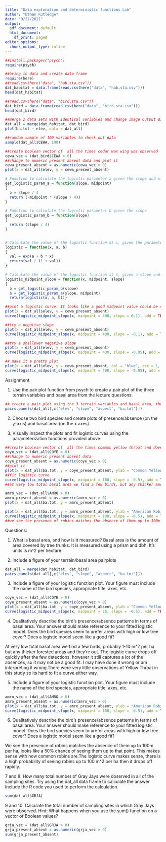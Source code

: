 ```yaml
---
title: "Data exploration and deterministic functions Lab"
author: "Ethan Rutledge"
date: "9/22/2021"
output:
  pdf_document: default
  html_document:
    df_print: paged
editor_options:
  chunk_output_type: inline
---
```


```r
##install.packages("psych")
require(psych)

```

```r
##bring in data and create data frame
require(here)
##read.csv(here("data", "hab.sta.csv"))
dat_habitat = data.frame(read.csv(here("data", "hab.sta.csv")))
head(dat_habitat)

##read.csv(here("data", "bird.sta.csv"))
dat_bird = data.frame(read.csv(here("data", "bird.sta.csv")))
head(dat_bird)
```

```r
##merge 2 data sets with identical variables and change image output dimensions
dat_all = merge(dat_habitat, dat_bird)
plot(ba.tot ~ elev, data = dat_all)

```

```r
##random sample of 100 variables to check out data
sample(dat_all$CEWA, 100)
```

```r
##create boolean vector of  all the times cedar wax wing was observed
cewa_vec = (dat_bird$CEWA > 0)
##change to numeric present absent data and plot it
cewa_present_absent = as.numeric(cewa_vec > 0)
plot(x = dat_all$elev, y = cewa_present_absent)
```

```r
# Function to calculate the logistic parameter a given the slope and midpoint
get_logistic_param_a = function(slope, midpoint)
{
  b = slope / 4
  return (-midpoint * (slope / 4))
}

# Function to calculate the logistic parameter b given the slope
get_logistic_param_b = function(slope)
{
  return (slope / 4)
}


# Calculate the value of the logistic function at x, given the parameters a and b.
logistic = function(x, a, b)
{
  val = exp(a + b * x)
  return(val / (1 + val))
}

# Calculate the value of the logistic function at x, given a slope and midpoint.
logistic_midpoint_slope = function(x, midpoint, slope)
{
  b = get_logistic_param_b(slope)
  a = get_logistic_param_a(slope, midpoint)
  return(logistic(x, a, b))}
```

```r
##plot a logistic curve. It looks like a good midpoint value could be 400. We can try a slope of 0.1 to start with
plot(x = dat_all$elev, y = cewa_present_absent)
curve(logistic_midpoint_slope(x, midpoint = 400, slope = 0.1), add = TRUE)
```
```r
##try a negative slope
plot(x = dat_all$elev, y = cewa_present_absent)
curve(logistic_midpoint_slope(x, midpoint = 400, slope = -0.1), add = TRUE)

```
```r
##try a shallower negative slope
plot(x = dat_all$elev, y = cewa_present_absent)
curve(logistic_midpoint_slope(x, midpoint = 400, slope = -0.05), add = TRUE)

```
```r
## make it a pretty plot
plot(x = dat_all$elev, y = cewa_present_absent, col = "blue", cex = 1, pch = 16)
curve(logistic_midpoint_slope(x, midpoint = 400, slope = -0.05), add = TRUE)

```
Assignment:

1. Use the pair plot function from psych to create a pair plot of the three terrain variables and basal area from the lecture questions.



```r
## create a pair plot using the 3 terrain variables and basal area, the [,c] refers to using a subset from the dat_all dataset from columns elev,slope,aspect, as opposed to [c,] which refers to all rows.
pairs.panels(dat_all[,c("elev", "slope", "aspect", "ba.tot")])

```
2. Choose two bird species and create plots of presence/absence (on the y-axis) and basal area (on the x axes).

3. Visually inspect the plots and fit logistic curves using the parameterization functions provided above.

```r
##create boolean vector of  all the times common yellow throat and dove was observed
coye_vec = (dat_all$COYE > 0)
##change to numeric present absent data
coye_present_absent = as.numeric(coye_vec > 0)
##plot it
plot(x = dat_all$ba.tot, y = coye_present_absent, ylab = "Common Yellow Throat Presence/Absence", xlab = "Total Basal Area", main = "Presence of Common Yellow Throat by Total Basal Area")
##fit logistic curve
curve(logistic_midpoint_slope(x, midpoint = 100, slope = -0.5), add = TRUE)
##at very low total basal area we find a few birds, but any thicker and theyre out.

```

```r
amro_vec = (dat_all$AMRO > 0)
amro_present_absent = as.numeric(amro_vec > 0)
plot(x = dat_all$ba.tot, y = amro_present_absent)

plot(x = dat_all$ba.tot, y = amro_present_absent, ylab = "American Robin Presence/Absence", xlab = "Total Basal Area")
curve(logistic_midpoint_slope(x, midpoint = 100, slope = -0.5), add = TRUE)
##we see the presence of robins matches the absence of them up to 100m per ha, looks like a 50% chance of seeing them up to that point.

```
Questions:

1. What is basal area, and how is it measured?
Basal area is the amount of area covered by tree trunks. It is measured using a prism and dbh. It's units is m^2 per hectare.

2. Include a figure of your terrain/basal area pairplots
```r
dat_all = merge(dat_habitat, dat_bird)
pairs.panels(dat_all[,c("elev", "slope", "aspect", "ba.tot")])
```

3. Include a figure of your logistic function plot. Your figure must include the name of the bird species, appropriate title, axes, etc.
```r
coye_vec = (dat_all$COYE > 0)
coye_present_absent = as.numeric(coye_vec > 0)
plot(x = dat_all$ba.tot, y = coye_present_absent, ylab = "Common Yellow Throat Presence/Absence", xlab = "Total Basal Area", main = "Presence of Common Yellow Throat by Total Basal Area")
curve(logistic_midpoint_slope(x, midpoint = 25, slope = -0.5), add = TRUE)
```

4. Qualitatively describe the bird’s presence/absence patterns in terms of basal area.
Your answer should make reference to your fitted logistic model.
Does the bird species seem to prefer areas with high or low tree cover?
Does a logistic model seem like a good fit?

At very low total basal area we find a few birds, probably 1-10 m^2 per ha but any thicker forested areas and they're out. The logistic curve drops off quickly after the few detections, however it still captures a lot of the absences, so it may not be a good fit. I may have done it wrong or am interpreting it wrong.There were very little observations of Yellow Throat in this study so its hard to fit a curve either way.

5. Include a figure of your logistic function plot. Your figure must include the name of the bird species, appropriate title, axes, etc.
```r
amro_vec = (dat_all$AMRO > 0)
amro_present_absent = as.numeric(amro_vec > 0)
plot(x = dat_all$ba.tot, y = amro_present_absent, ylab = "American Robin Presence/Absence", xlab = "Total Basal Area", main = "American Robin Presence by Total Basal Area")
curve(logistic_midpoint_slope(x, midpoint = 100, slope = -0.5), add = TRUE)

```

6. Qualitatively describe the bird’s presence/absence patterns in terms of basal area.
Your answer should make reference to your fitted logistic model.
Does the bird species seem to prefer areas with high or low tree cover?
Does a logistic model seem like a good fit?

We see the presence of robins matches the absence of them up to 100m per ha, looks like a 50% chance of seeing them up to that point. This makes sense with how common robins are.The logistic curve makes sense, there is a high probability of seeing robins up to 100 m^2 per ha then it drops off rapidly.

7 and 8. How many total number of Gray Jays were observed in all of the sampling sites.
Try using the dat_all data frame to calculate the answer. Include the R code you used to perform the calculation.
```r
sum(dat_all$GRJA)
```
9 and 10. Calculate the total number of sampling sites in which Gray Jays were observed.
Hint: What happens when you use the sum() function on a vector of Boolean values?

```r
grja_vec = (dat_all$GRJA > 0)
grja_present_absent = as.numeric(grja_vec > 0)
sum(grja_present_absent)
```
































